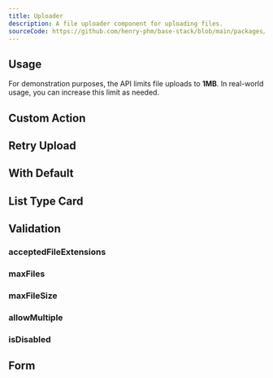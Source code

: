 ```yaml
---
title: Uploader
description: A file uploader component for uploading files.
sourceCode: https://github.com/henry-phm/base-stack/blob/main/packages/ui/src/components/Uploader.tsx
---
```


## Usage
<MdxTip>For demonstration purposes, the API limits file uploads to **1MB**. In real-world usage, you can increase this limit as needed.</MdxTip>

<ComponentPreview name="UploaderDemo" className="max-w-[500px] mx-auto" />

## Custom Action

## Retry Upload

## With Default

## List Type Card

## Validation

### acceptedFileExtensions

### maxFiles

### maxFileSize

### allowMultiple

### isDisabled

## Form